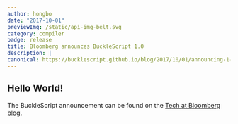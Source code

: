 ```yaml
---
author: hongbo
date: "2017-10-01" 
previewImg: /static/api-img-belt.svg
category: compiler
badge: release
title: Bloomberg announces BuckleScript 1.0
description: |
canonical: https://bucklescript.github.io/blog/2017/10/01/announcing-1-0
---
```


## Hello World!

The BuckleScript announcement can be found on the [Tech at Bloomberg
blog](https://www.techatbloomberg.com/blog/bucklescript-1-0-release-arrived/).
